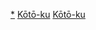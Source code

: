 {{東京都區部行政區劃分類導航|背景作品}}
[[Category:江東區_(東京都)|*]]
[[Category:東京都心背景作品|Kōtō-ku]]
[[Category:城東地域背景作品|Kōtō-ku]]